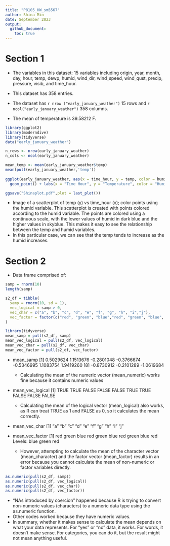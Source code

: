 ```yaml
---
title: "P8105_HW_sm5567"
author: Shina Min
date: September 2023
output:
  github_document:
    toc: true
---
```



# Section 1

* The variables in this dataset: 15 variables including origin, year, month, day, hour, temp, dewp, humid, wind_dir, wind_speed, wind_qust, precip, pressure, visib, and time_hour. 

* This dataset has 358 entries. 

* The dataset has `r nrow ("early_january_weather")` 15 rows and
`r ncol("early_january_weather")` 358 columns.

* The mean of temperature is 39.58212 F.


```r

library(ggplot2)
library(moderndive)
library(tidyverse)
data("early_january_weather")

n_rows <- nrow(early_january_weather)
n_cols <- ncol(early_january_weather)

mean_temp <- mean(early_january_weather$temp) 
mean(pull(early_january_weather,'temp'))
     
ggplot(early_january_weather, aes(x = time_hour, y = temp, color = humid)) + 
  geom_point() + labs(x = "Time Hour", y = "Temperature", color = "Humidity")

ggsave("Shinaplot.pdf",plot = last_plot())

```

* Image of a scatterplot of temp (y) vs time_hour (x); color points using the humid variable. This scatterplot is created with points colored according to the humid variable. The points are colored using a continuous scale, with the lower values of humid in dark blue and the higher values in skyblue. This makes it easy to see the relationship between the temp and humid variables.
* In this particular case, we can see that the temp tends to increase as the humid increases.


# Section 2

* Data frame comprised of: 

```r
samp = rnorm(10)
length(samp)

s2_df = tibble(
  samp = rnorm(10, sd = 1),
  vec_logical = samp > 0,
  vec_char = c("a", "b", "c", "d", "e", "f", "g", "h", "i","j"),
  vec_factor = factor(c("red", "green", "blue","red", "green", "blue", "red","green","blue", "red"))
)
```


```r

library(tidyverse)
mean_samp = pull(s2_df, samp)
mean_vec_logical = pull(s2_df, vec_logical)
mean_vec_char = pull(s2_df, vec_char)
mean_vec_factor = pull(s2_df, vec_factor)

```

* mean_samp
 [1]  0.5029624  1.1513676 -0.2801048 -0.3766674 -0.5346995  1.1083754  1.9419260
 [8] -0.8730912 -0.2101289 -1.0619684
    * Calculating the mean of the numeric vector (mean_numeric) works fine because it contains numeric values
 
 * mean_vec_logical
 [1]  TRUE  TRUE FALSE FALSE FALSE  TRUE  TRUE FALSE FALSE FALSE
    * Calculating the mean of the logical vector (mean_logical) also works, as R can treat TRUE as 1 and FALSE as 0, so it calculates the mean correctly.
  
 * mean_vec_char
 [1] "a" "b" "c" "d" "e" "f" "g" "h" "i" "j"
 
 * mean_vec_factor
 [1] red   green blue  red   green blue  red   green blue  red  
Levels: blue green red
    * However, attempting to calculate the mean of the character vector (mean_character) and the factor vector (mean_factor) results in an error because you cannot calculate the mean of non-numeric or factor variables directly.


```r

as.numeric(pull(s2_df, samp))
as.numeric(pull(s2_df, vec_logical))
as.numeric(pull(s2_df, vec_char))
as.numeric(pull(s2_df, vec_factor))

```


* "NAs introduced by coercion" happened because R is trying to convert non-numeric values (characters) to a numeric data type using the as.numeric function.
* Other codes worked because they have numeric values. 
* In summary, whether it makes sense to calculate the mean depends on what your data represents. For "yes" or "no" data, it works. For words, it doesn't make sense. For categories, you can do it, but the result might not mean anything useful.


